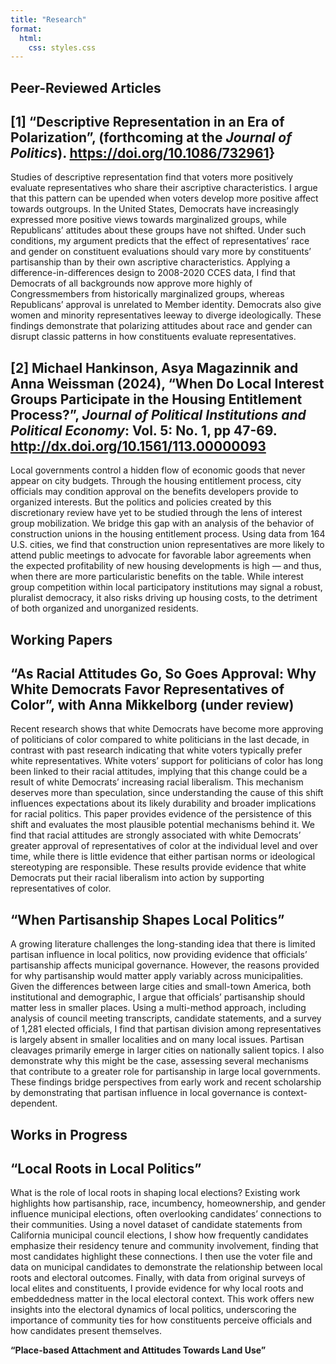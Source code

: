 ```yaml
---
title: "Research"
format:
  html:
    css: styles.css
---
```


## Peer-Reviewed Articles



::: {.callout-note appearance="simple" collapse="true" icon=false}
## \[1\] **"Descriptive Representation in an Era of Polarization"**, (forthcoming at the *Journal of Politics*). <https://doi.org/10.1086/732961>}
Studies of descriptive representation find that voters more positively evaluate representatives who share their ascriptive characteristics. I argue that this pattern can be upended when voters develop more positive affect towards outgroups. In the United States, Democrats have increasingly expressed more positive views towards marginalized groups, while Republicans' attitudes about these groups have not shifted. Under such conditions, my argument predicts that the effect of representatives' race and gender on constituent evaluations should vary more by constituents' partisanship than by their own ascriptive characteristics. Applying a difference-in-differences design to 2008-2020 CCES data, I find that Democrats of all backgrounds now approve more highly of Congressmembers from historically marginalized groups, whereas Republicans' approval is unrelated to Member identity. Democrats also give women and minority representatives leeway to diverge ideologically. These findings demonstrate that polarizing attitudes about race and gender can disrupt classic patterns in how constituents evaluate representatives.
:::


::: {.callout-note appearance="simple" collapse="true" icon=false}
## \[2\] Michael Hankinson, Asya Magazinnik and Anna Weissman (2024), **"When Do Local Interest Groups Participate in the Housing Entitlement Process?"**, *Journal of Political Institutions and Political Economy*: Vol. 5: No. 1, pp 47-69. <http://dx.doi.org/10.1561/113.00000093>
Local governments control a hidden flow of economic goods that never appear on city budgets. Through the housing entitlement process, city officials may condition approval on the benefits developers provide to organized interests. But the politics and policies created by this discretionary review have yet to be studied through the lens of interest group mobilization. We bridge this gap with an analysis of the behavior of construction unions in the housing entitlement process. Using data from 164 U.S. cities, we find that construction union representatives are more likely to attend public meetings to advocate for favorable labor agreements when the expected profitability of new housing developments is high — and thus, when there are more particularistic benefits on the table. While interest group competition within local participatory institutions may signal a robust, pluralist democracy, it also risks driving up housing costs, to the detriment of both organized and unorganized residents.
:::


## Working Papers

::: {.callout-note appearance="simple" collapse="true" icon=false}
## "As Racial Attitudes Go, So Goes Approval: Why White Democrats Favor Representatives of Color", with Anna Mikkelborg (under review)
Recent research shows that white Democrats have become more approving of politicians of color compared to white politicians in the last decade, in contrast with past research indicating that white voters typically prefer white representatives. White voters’ support for politicians of color has long been linked to their racial attitudes, implying that this change could be a result of white Democrats’ increasing racial liberalism. This mechanism deserves more than speculation, since understanding the cause of this shift influences expectations about its likely durability and broader implications for racial politics. This paper provides evidence of the persistence of this shift and evaluates the most plausible potential mechanisms behind it. We find that racial attitudes are strongly associated with white Democrats’ greater approval of representatives of color at the individual level and over time, while there is little evidence that either partisan  norms or ideological stereotyping are responsible. These results provide evidence that white Democrats put their racial liberalism into action by supporting representatives of color.
:::

::: {.callout-note appearance="simple" collapse="true" icon=false}
## "When Partisanship Shapes Local Politics"
A growing literature challenges the long-standing idea that there is limited partisan influence in local politics, now providing evidence that officials' partisanship affects municipal governance. However, the reasons provided for why partisanship would matter apply variably across municipalities. Given the differences between large cities and small-town America, both institutional and demographic, I argue that officials' partisanship should matter less in smaller places. Using a multi-method approach, including analysis of council meeting transcripts, candidate statements, and a survey of 1,281 elected officials, I find that partisan division among representatives is largely absent in smaller localities and on many local issues. Partisan cleavages primarily emerge in larger cities on nationally salient topics. I also demonstrate why this might be the case, assessing several mechanisms that contribute to a greater role for partisanship in large local governments. These findings bridge perspectives from early work and recent scholarship by demonstrating that partisan influence in local governance is context-dependent. 
:::


## Works in Progress

::: {.callout-note appearance="simple" collapse="true" icon=false}
## "Local Roots in Local Politics"
What is the role of local roots in shaping local elections? Existing work highlights how partisanship, race, incumbency, homeownership, and gender influence municipal elections, often overlooking candidates' connections to their communities. Using a novel dataset of candidate statements from California municipal council elections, I show how frequently candidates emphasize their residency tenure and community involvement, finding that most candidates highlight these connections. I then use the voter file and data on municipal candidates to demonstrate the relationship between local roots and electoral outcomes. Finally, with data from original surveys of local elites and constituents, I provide evidence for why local roots and embeddedness matter in the local electoral context. This work offers new insights into the electoral dynamics of local politics, underscoring the importance of community ties for how constituents perceive officials and how candidates present themselves.
:::

**"Place-based Attachment and Attitudes Towards Land Use"**
